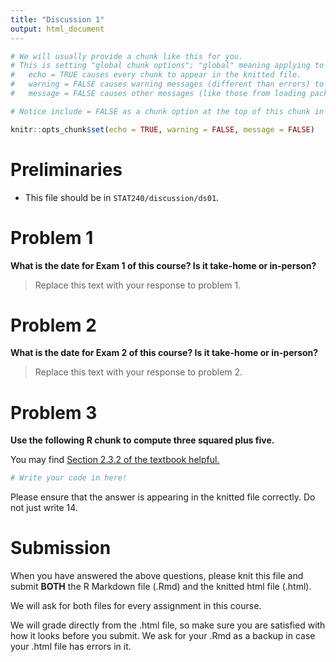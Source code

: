 ---
title: "Discussion 1"
output: html_document
---

```{r setup, include=FALSE}
# We will usually provide a chunk like this for you.
# This is setting "global chunk options"; "global" meaning applying to every chunk in the rest of the document.
#   echo = TRUE causes every chunk to appear in the knitted file.
#   warning = FALSE causes warning messages (different than errors) to NOT appear in the knitted file.
#   message = FALSE causes other messages (like those from loading packages) to NOT appear in the knitted file.

# Notice include = FALSE as a chunk option at the top of this chunk in line 6. This means that neither this chunk nor its output will appear in the knitted file.

knitr::opts_chunk$set(echo = TRUE, warning = FALSE, message = FALSE)
```

# Preliminaries

- This file should be in `STAT240/discussion/ds01`.

# Problem 1

**What is the date for Exam 1 of this course? Is it take-home or in-person?**

> Replace this text with your response to problem 1.

# Problem 2

**What is the date for Exam 2 of this course? Is it take-home or in-person?**

> Replace this text with your response to problem 2.

# Problem 3

**Use the following R chunk to compute three squared plus five.**

You may find [Section 2.3.2 of the textbook helpful.](https://bwu62.github.io/stat240-revamp/rstudio-intro.html#r-math)

```{r}
# Write your code in here!

```

Please ensure that the answer is appearing in the knitted file correctly. Do not just write 14.

# Submission

When you have answered the above questions, please knit this file and submit **BOTH** the R Markdown file (.Rmd) and the knitted html file (.html).

We will ask for both files for every assignment in this course.

We will grade directly from the .html file, so make sure you are satisfied with how it looks before you submit. We ask for your .Rmd as a backup in case your .html file has errors in it. 